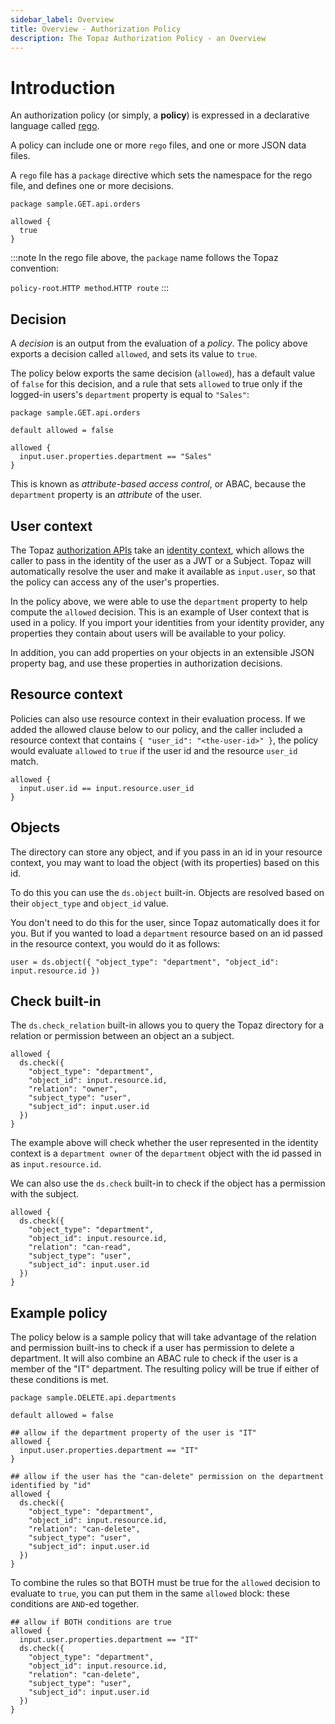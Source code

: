 ```yaml
---
sidebar_label: Overview
title: Overview - Authorization Policy
description: The Topaz Authorization Policy - an Overview
---
```


# Introduction

An authorization policy (or simply, a **policy**) is expressed in a declarative language called
[rego](https://www.openpolicyagent.org/docs/latest/policy-language/).

A policy can include one or more `rego` files, and one or more JSON data files.

A `rego` file has a `package` directive which sets the namespace for the rego file, and defines one or more decisions.

```rego
package sample.GET.api.orders

allowed {
  true
}
```

:::note
In the rego file above, the `package` name follows the Topaz convention:

`policy-root`.`HTTP method`.`HTTP route`
:::

## Decision

A _decision_ is an output from the evaluation of a _policy_. The policy above exports a
decision called `allowed`, and sets its value to `true`.

The policy below exports the same decision (`allowed`), has a default value of `false` for this
decision, and a rule that sets `allowed` to true only if the logged-in users's `department` property
is equal to `"Sales"`:

```rego
package sample.GET.api.orders

default allowed = false

allowed {
  input.user.properties.department == "Sales"
}
```

This is known as _attribute-based access control_, or ABAC, because the `department` property is an _attribute_ of the user.

## User context

The Topaz [authorization APIs](/docs/authorizer-guide/authz.mdx) take an [identity context](/docs/authorizer-guide/identity-context.mdx), which allows the caller to pass in the identity of the user as a JWT or a Subject. Topaz will automatically resolve the user and make it available as `input.user`, so that the policy can access any of the user's properties.

In the policy above, we were able to use the `department` property to help compute the `allowed`
decision. This is an example of User context that is used in a policy. If you import your identities from your identity provider, any properties they contain about users will be available to your policy.

In addition, you can add properties on your objects in an extensible JSON property bag, and use these properties in authorization decisions. 

## Resource context

Policies can also use resource context in their evaluation process. If we added the allowed clause
below to our policy, and the caller included a resource context that contains `{ "user_id": "<the-user-id>" }`,
the policy would evaluate `allowed` to `true` if the user id and the resource `user_id` match.

```rego
allowed {
  input.user.id == input.resource.user_id
}
```

## Objects

The directory can store any object, and if you pass in an id in your resource context, you may want to load the object (with its properties) based on this id.

To do this you can use the `ds.object` built-in. Objects are resolved based on their `object_type` and `object_id` value.

You don't need to do this for the user, since Topaz automatically does it for you. But if you wanted to load a `department` resource based on an id passed in the resource context, you would do it as follows:

```rego
user = ds.object({ "object_type": "department", "object_id": input.resource.id })
```

## Check built-in

The `ds.check_relation` built-in allows you to query the Topaz directory for a relation or permission between an object an a subject.

```rego
allowed {
  ds.check({
    "object_type": "department",
    "object_id": input.resource.id,
    "relation": "owner",
    "subject_type": "user",
    "subject_id": input.user.id
  })
}
```

The example above will check whether the user represented in the identity context is a `department owner` of the `department` object with the id passed in as `input.resource.id`.

We can also use the `ds.check` built-in to check if the object has a permission with the subject.

```rego
allowed {
  ds.check({
    "object_type": "department",
    "object_id": input.resource.id,
    "relation": "can-read",
    "subject_type": "user",
    "subject_id": input.user.id
  })
}
```

## Example policy

The policy below is a sample policy that will take advantage of the relation and permission built-ins to check if a user has permission to delete a department. It will also combine an ABAC rule to check if the user is a member of the "IT" department. The resulting policy will be true if either of these conditions is met.

```rego
package sample.DELETE.api.departments

default allowed = false

## allow if the department property of the user is "IT"
allowed {
  input.user.properties.department == "IT"
}

## allow if the user has the "can-delete" permission on the department identified by "id"
allowed {
  ds.check({
    "object_type": "department",
    "object_id": input.resource.id,
    "relation": "can-delete",
    "subject_type": "user",
    "subject_id": input.user.id
  })
}
```

To combine the rules so that BOTH must be true for the `allowed` decision to evaluate to `true`, you can put them in the same `allowed` block: these conditions are `AND`-ed together.

```rego
## allow if BOTH conditions are true
allowed {
  input.user.properties.department == "IT"
  ds.check({
    "object_type": "department",
    "object_id": input.resource.id,
    "relation": "can-delete",
    "subject_type": "user",
    "subject_id": input.user.id
  })
}
```
